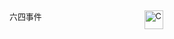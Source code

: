 <div style = "-moz-column-count:2; column-count:2; font-size:92%">
<span style = "float:right;margin-left:0.9em">[[File:C_Puzzle.png|30px]]</span>
<categorytree>六四事件</categorytree> 
</div>